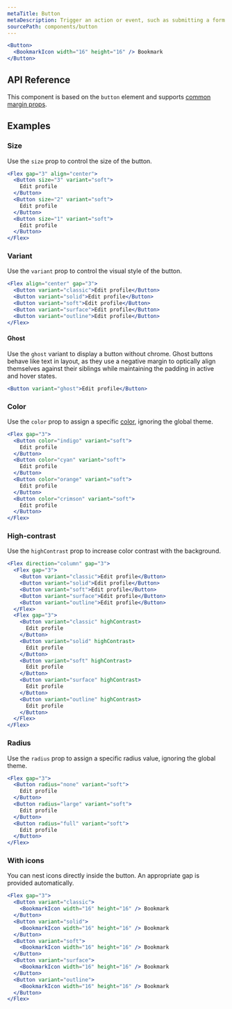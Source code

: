 ```yaml
---
metaTitle: Button
metaDescription: Trigger an action or event, such as submitting a form or displaying a dialog.
sourcePath: components/button
---
```


```jsx live=true
<Button>
  <BookmarkIcon width="16" height="16" /> Bookmark
</Button>
```

## API Reference

This component is based on the `button` element and supports [common margin props](/themes/docs/theme/layout#margin-props).

<ThemesPropsTable name="button" />

## Examples

### Size

Use the `size` prop to control the size of the button.

```jsx live=true
<Flex gap="3" align="center">
  <Button size="3" variant="soft">
    Edit profile
  </Button>
  <Button size="2" variant="soft">
    Edit profile
  </Button>
  <Button size="1" variant="soft">
    Edit profile
  </Button>
</Flex>
```

### Variant

Use the `variant` prop to control the visual style of the button.

```jsx live=true scroll=true
<Flex align="center" gap="3">
  <Button variant="classic">Edit profile</Button>
  <Button variant="solid">Edit profile</Button>
  <Button variant="soft">Edit profile</Button>
  <Button variant="surface">Edit profile</Button>
  <Button variant="outline">Edit profile</Button>
</Flex>
```

#### Ghost

Use the `ghost` variant to display a button without chrome. Ghost buttons behave like text in layout, as they use a negative margin to optically align themselves against their siblings while maintaining the padding in active and hover states.

```jsx live=true style="lineHeight: 0"
<Button variant="ghost">Edit profile</Button>
```

### Color

Use the `color` prop to assign a specific [color](/themes/docs/theme/color), ignoring the global theme.

```jsx live=true scroll=true
<Flex gap="3">
  <Button color="indigo" variant="soft">
    Edit profile
  </Button>
  <Button color="cyan" variant="soft">
    Edit profile
  </Button>
  <Button color="orange" variant="soft">
    Edit profile
  </Button>
  <Button color="crimson" variant="soft">
    Edit profile
  </Button>
</Flex>
```

### High-contrast

Use the `highContrast` prop to increase color contrast with the background.

```jsx live=true scroll=true
<Flex direction="column" gap="3">
  <Flex gap="3">
    <Button variant="classic">Edit profile</Button>
    <Button variant="solid">Edit profile</Button>
    <Button variant="soft">Edit profile</Button>
    <Button variant="surface">Edit profile</Button>
    <Button variant="outline">Edit profile</Button>
  </Flex>
  <Flex gap="3">
    <Button variant="classic" highContrast>
      Edit profile
    </Button>
    <Button variant="solid" highContrast>
      Edit profile
    </Button>
    <Button variant="soft" highContrast>
      Edit profile
    </Button>
    <Button variant="surface" highContrast>
      Edit profile
    </Button>
    <Button variant="outline" highContrast>
      Edit profile
    </Button>
  </Flex>
</Flex>
```

### Radius

Use the `radius` prop to assign a specific radius value, ignoring the global theme.

```jsx live=true scroll=true
<Flex gap="3">
  <Button radius="none" variant="soft">
    Edit profile
  </Button>
  <Button radius="large" variant="soft">
    Edit profile
  </Button>
  <Button radius="full" variant="soft">
    Edit profile
  </Button>
</Flex>
```

### With icons

You can nest icons directly inside the button. An appropriate gap is provided automatically.

```jsx live=true scroll=true
<Flex gap="3">
  <Button variant="classic">
    <BookmarkIcon width="16" height="16" /> Bookmark
  </Button>
  <Button variant="solid">
    <BookmarkIcon width="16" height="16" /> Bookmark
  </Button>
  <Button variant="soft">
    <BookmarkIcon width="16" height="16" /> Bookmark
  </Button>
  <Button variant="surface">
    <BookmarkIcon width="16" height="16" /> Bookmark
  </Button>
  <Button variant="outline">
    <BookmarkIcon width="16" height="16" /> Bookmark
  </Button>
</Flex>
```
